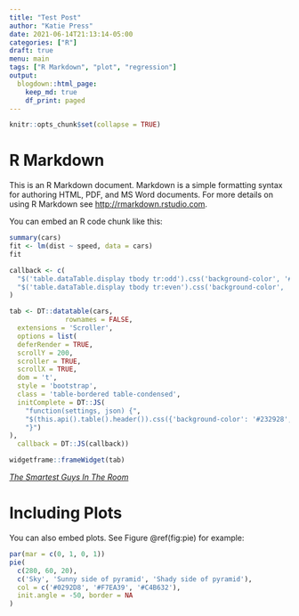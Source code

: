 ```yaml
---
title: "Test Post"
author: "Katie Press"
date: 2021-06-14T21:13:14-05:00
categories: ["R"]
draft: true
menu: main
tags: ["R Markdown", "plot", "regression"]
output: 
  blogdown::html_page: 
    keep_md: true
    df_print: paged
---
```


```r
knitr::opts_chunk$set(collapse = TRUE)
```

# R Markdown

This is an R Markdown document. Markdown is a simple formatting syntax for authoring HTML, PDF, and MS Word documents. For more details on using R Markdown see <http://rmarkdown.rstudio.com>.

You can embed an R code chunk like this:

```r
summary(cars)
fit <- lm(dist ~ speed, data = cars)
fit
```


```r

callback <- c(
  "$('table.dataTable.display tbody tr:odd').css('background-color', '#e9e8eb');",
  "$('table.dataTable.display tbody tr:even').css('background-color', '#f4edff');"
)

tab <- DT::datatable(cars, 
              rownames = FALSE, 
  extensions = 'Scroller', 
  options = list(
  deferRender = TRUE,
  scrollY = 200,
  scroller = TRUE,
  scrollX = TRUE,
  dom = 't',
  style = 'bootstrap',
  class = 'table-bordered table-condensed',
  initComplete = DT::JS(
    "function(settings, json) {",
    "$(this.api().table().header()).css({'background-color': '#232928', 'color': '#fff'});",
    "}")
),
  callback = DT::JS(callback))

widgetframe::frameWidget(tab)
```

[*The Smartest Guys In The Room*](https://www.amazon.com/dp/B00EOAS0EK/ref=dp-kindle-redirect?_encoding=UTF8&btkr=1)


# Including Plots

You can also embed plots. See Figure \@ref(fig:pie) for example:

```r
par(mar = c(0, 1, 0, 1))
pie(
  c(280, 60, 20),
  c('Sky', 'Sunny side of pyramid', 'Shady side of pyramid'),
  col = c('#0292D8', '#F7EA39', '#C4B632'),
  init.angle = -50, border = NA
)
```
